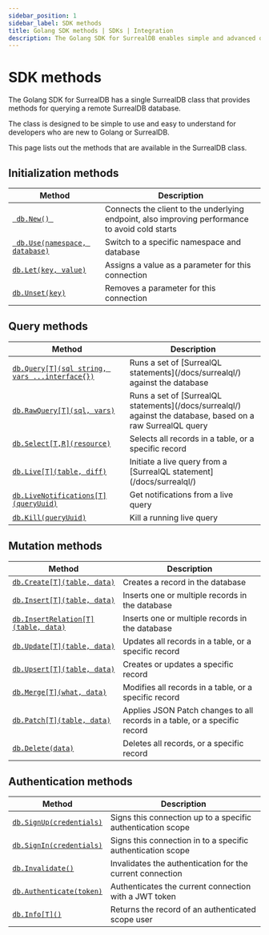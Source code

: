 ```yaml
---
sidebar_position: 1
sidebar_label: SDK methods
title: Golang SDK methods | SDKs | Integration
description: The Golang SDK for SurrealDB enables simple and advanced querying of a remote or embedded database.
---
```


# SDK methods

The Golang SDK for SurrealDB has a single SurrealDB class that provides methods for querying a remote SurrealDB database.

The class is designed to be simple to use and easy to understand for developers who are new to Golang or SurrealDB.

This page lists out the methods that are available in the SurrealDB class.

## Initialization methods

<table>
	<thead>
		<tr>
			<th scope="col">Method</th>
			<th scope="col">Description</th>
		</tr>
	</thead>
	<tbody>
		<tr>
			<td scope="row" data-label="Method"><a href="/docs/sdk/golang/methods/new"> <code> db.New() </code></a></td>
			<td scope="row" data-label="Description">Connects the client to the underlying endpoint, also improving performance to avoid cold starts</td>
		</tr>
		<tr>
			<td scope="row" data-label="Method"><a href="/docs/sdk/golang/methods/use"> <code> db.Use(namespace, database)</code></a></td>
			<td scope="row" data-label="Description">Switch to a specific namespace and database</td>
		</tr>
		<tr>
            <td scope="row" data-label="Method"><a href="/docs/sdk/golang/methods/let"> <code>db.Let(key, value)</code></a></td>
            <td scope="row" data-label="Description">Assigns a value as a parameter for this connection</td>
        </tr>
        <tr>
            <td scope="row" data-label="Method"><a href="/docs/sdk/golang/methods/unset"> <code>db.Unset(key)</code></a></td>
            <td scope="row" data-label="Description">Removes a parameter for this connection</td>
        </tr>
	</tbody>
</table>

## Query methods

<table>
    <thead>
        <tr>
            <th scope="col">Method</th>
            <th scope="col">Description</th>
        </tr>
    </thead>
    <tbody>
        <tr>
            <td scope="row" data-label="Method"><a href="/docs/sdk/golang/methods/query"> <code>db.Query&#91;T&#93;(sql string, vars ...interface{})</code></a></td>
            <td scope="row" data-label="Description">Runs a set of [SurrealQL statements](/docs/surrealql/) against the database</td>
        </tr>
        <tr>
            <td scope="row" data-label="Method"><a href="/docs/sdk/golang/methods/raw-query"> <code>db.RawQuery&#91;T&#93;(sql, vars)</code></a></td>
            <td scope="row" data-label="Description">Runs a set of [SurrealQL statements](/docs/surrealql/) against the database, based on a raw SurrealQL query</td>
        </tr>
        <tr>
            <td scope="row" data-label="Method"><a href="/docs/sdk/golang/methods/select"> <code>db.Select&#91;T,R&#93;(resource)</code></a></td>
            <td scope="row" data-label="Description">Selects all records in a table, or a specific record</td>
        </tr>
        <tr>
            <td scope="row" data-label="Method"><a href="/docs/sdk/golang/methods/live"> <code>db.Live&#91;T&#93;(table, diff)</code></a></td>
            <td scope="row" data-label="Description">Initiate a live query from a [SurrealQL statement](/docs/surrealql/)</td>
        </tr>
        <tr>
            <td scope="row" data-label="Method"><a href="/docs/sdk/golang/methods/live_notification"> <code>db.LiveNotifications&#91;T&#93;(queryUuid)</code></a></td>
            <td scope="row" data-label="Description"> Get notifications from a live query </td>
        </tr>
        <tr>
            <td scope="row" data-label="Method"><a href="/docs/sdk/golang/methods/kill"> <code>db.Kill(queryUuid)</code></a></td>
            <td scope="row" data-label="Description">Kill a running live query</td>
        </tr>
    </tbody>
</table>

## Mutation methods

<table>
    <thead>
        <tr>
            <th scope="col">Method</th>
            <th scope="col">Description</th>
        </tr>
    </thead>
    <tbody>
        <tr>
            <td scope="row" data-label="Method"><a href="/docs/sdk/golang/methods/create"> <code>db.Create&#91;T&#93;(table, data)</code></a></td>
            <td scope="row" data-label="Description">Creates a record in the database</td>
        </tr>
        <tr>
            <td scope="row" data-label="Method"><a href="/docs/sdk/golang/methods/insert"> <code>db.Insert&#91;T&#93;(table, data)</code></a></td>
            <td scope="row" data-label="Description">Inserts one or multiple records in the database</td>
        </tr>
        <tr>
            <td scope="row" data-label="Method"><a href="/docs/sdk/golang/methods/insert_relation"> <code>db.InsertRelation&#91;T&#93;(table, data)</code></a></td>
            <td scope="row" data-label="Description">Inserts one or multiple records in the database</td>
        </tr>
        <tr>
            <td scope="row" data-label="Method"><a href="/docs/sdk/golang/methods/update"> <code>db.Update&#91;T&#93;(table, data)</code></a></td>
            <td scope="row" data-label="Description">Updates all records in a table, or a specific record</td>
        </tr>
        <tr>
            <td scope="row" data-label="Method"><a href="/docs/sdk/golang/methods/upsert"> <code>db.Upsert&#91;T&#93;(table, data)</code></a></td>
            <td scope="row" data-label="Description">Creates or updates a specific record</td>
        </tr>
        <tr>
            <td scope="row" data-label="Method"><a href="/docs/sdk/golang/methods/merge"> <code>db.Merge&#91;T&#93;(what, data)</code></a></td>
            <td scope="row" data-label="Description">Modifies all records in a table, or a specific record</td>
        </tr>
        <tr>
            <td scope="row" data-label="Method"><a href="/docs/sdk/golang/methods/patch"> <code>db.Patch&#91;T&#93;(table, data)</code></a></td>
            <td scope="row" data-label="Description">Applies JSON Patch changes to all records in a table, or a specific record</td>
        </tr>
        <tr>
            <td scope="row" data-label="Method"><a href="/docs/sdk/golang/methods/delete"> <code>db.Delete(data)</code></a></td>
            <td scope="row" data-label="Description">Deletes all records, or a specific record</td>
        </tr>
    </tbody>
</table>

## Authentication methods

<table>
    <thead>
        <tr>
            <th scope="col">Method</th>
            <th scope="col">Description</th>
        </tr>
    </thead>
    <tbody>
        <tr>
            <td scope="row" data-label="Method"><a href="/docs/sdk/golang/methods/signup"> <code>db.SignUp(credentials)</code></a></td>
            <td scope="row" data-label="Description">Signs this connection up to a specific authentication scope</td>
        </tr>
        <tr>
            <td scope="row" data-label="Method"><a href="/docs/sdk/golang/methods/signin"> <code>db.SignIn(credentials)</code></a></td>
            <td scope="row" data-label="Description">Signs this connection in to a specific authentication scope</td>
        </tr>
		<tr>
            <td scope="row" data-label="Method"><a href="/docs/sdk/golang/methods/invalidate"> <code>db.Invalidate()</code></a></td>
            <td scope="row" data-label="Description">Invalidates the authentication for the current connection</td>
        </tr>
        <tr>
            <td scope="row" data-label="Method"><a href="/docs/sdk/golang/methods/authenticate"> <code>db.Authenticate(token)</code></a></td>
            <td scope="row" data-label="Description">Authenticates the current connection with a JWT token</td>
        </tr>
		<tr>
            <td scope="row" data-label="Method"><a href="/docs/sdk/golang/methods/info"> <code>db.Info&#91;T&#93;()</code></a></td>
            <td scope="row" data-label="Description">Returns the record of an authenticated scope user</td>
        </tr>
    </tbody>
</table>